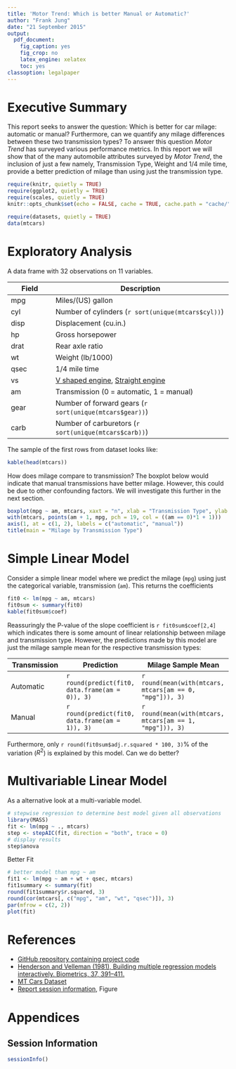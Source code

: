```yaml
---
title: 'Motor Trend: Which is better Manual or Automatic?'
author: "Frank Jung"
date: "21 September 2015"
output:
  pdf_document:
    fig_caption: yes
    fig_crop: no
    latex_engine: xelatex
    toc: yes
classoption: legalpaper
---
```


# Executive Summary

This report seeks to answer the question: Which is better for car milage:
automatic or manual? Furthermore, can we quantify any milage differences between
these two transmission types? To answer this question _Motor Trend_ has surveyed
various performance metrics. In this report we will show that of the many automobile
attributes surveyed by _Motor Trend_, the inclusion of just a few namely,
Transmission Type, Weight and 1/4 mile time, provide a better prediction of
milage than using just the transmission type.

```r
require(knitr, quietly = TRUE)
require(ggplot2, quietly = TRUE)
require(scales, quietly = TRUE)
knitr::opts_chunk$set(echo = FALSE, cache = TRUE, cache.path = "cache/", fig.path = "figure/", fig.align = "center")

require(datasets, quietly = TRUE)
data(mtcars)
```

# Exploratory Analysis

A data frame with 32 observations on 11 variables.

| Field | Description               |
|-------|---------------------------|
| mpg   | Miles/(US) gallon         |
| cyl   | Number of cylinders (`r sort(unique(mtcars$cyl))`) |
| disp  | Displacement (cu.in.)     |
| hp    | Gross horsepower          |
| drat  | Rear axle ratio           |
| wt    | Weight (lb/1000)          |
| qsec  | 1/4 mile time             |
| vs    | [V shaped engine](https://en.wikipedia.org/wiki/V_engine),  [Straight engine](https://en.wikipedia.org/wiki/Straight_engine) |
| am    | Transmission (0 = automatic, 1 = manual) |
| gear  | Number of forward gears (`r sort(unique(mtcars$gear))`) |
| carb  | Number of carburetors (`r sort(unique(mtcars$carb))`) |

The sample of the first rows from dataset looks like:

```r
kable(head(mtcars))
```

How does milage compare to transmission? The boxplot below would indicate that manual transmissions have better milage. However, this could be due to other confounding factors. We will investigate this further in the next section. 

```r
boxplot(mpg ~ am, mtcars, xaxt = "n", xlab = "Transmission Type", ylab = "Miles/(US) gallon")
with(mtcars, points(am + 1, mpg, pch = 19, col = ((am == 0)*1 + 1)))
axis(1, at = c(1, 2), labels = c("automatic", "manual"))
title(main = "Milage by Transmission Type")
```

# Simple Linear Model

Consider a simple linear model where we predict the milage (`mpg`) using just
the categorical variable, transmission (`am`). This returns the coefficients

```r
fit0 <- lm(mpg ~ am, mtcars)
fit0sum <- summary(fit0)
kable(fit0sum$coef)
```

Reassuringly the P-value of the slope coefficient is `r fit0sum$coef[2,4]` 
which indicates there is some amount of linear relationship between milage and
transmission type. However, the predictions made by this model are just the
milage sample mean for the respective transmission types:

| Transmission | Prediction | Milage Sample Mean |
|--------------|------------|--------------------|
| Automatic | `r round(predict(fit0, data.frame(am = 0)), 3)` | `r round(mean(with(mtcars, mtcars[am == 0, "mpg"])), 3)` | 
| Manual | `r round(predict(fit0, data.frame(am = 1)), 3)` | `r round(mean(with(mtcars, mtcars[am == 1, "mpg"])), 3)` | 

Furthermore, only `r round(fit0sum$adj.r.squared * 100, 3)`% of the variation 
($R^2$) is explained by this model. Can we do better?

# Multivariable Linear Model

As a alternative look at a multi-variable model. 

```r
# stepwise regression to determine best model given all observations
library(MASS)
fit <- lm(mpg ~ ., mtcars)
step <- stepAIC(fit, direction = "both", trace = 0)
# display results
step$anova
```

Better Fit

```r
# better model than mpg ~ am
fit1 <- lm(mpg ~ am + wt + qsec, mtcars)
fit1summary <- summary(fit)
round(fit1summary$r.squared, 3)
round(cor(mtcars[, c("mpg", "am", "wt", "qsec")]), 3)
par(mfrow = c(2, 2))
plot(fit)
```

# References

* [GitHub repository containing project code](https://github.com/frankjung/regmods-project1)
* [Henderson and Velleman (1981), Building multiple regression models interactively. Biometrics, 37, 391–411.](https://github.com/frankhjung/regmods-project/blob/master/mtcars-henderson.pdf)
* [MT Cars Dataset](https://stat.ethz.ch/R-manual/R-devel/library/datasets/html/mtcars.html)
* [Report session information](#session_information), Figure \ref{fig:si}

# Appendices

## Session Information

```r
sessionInfo()
```